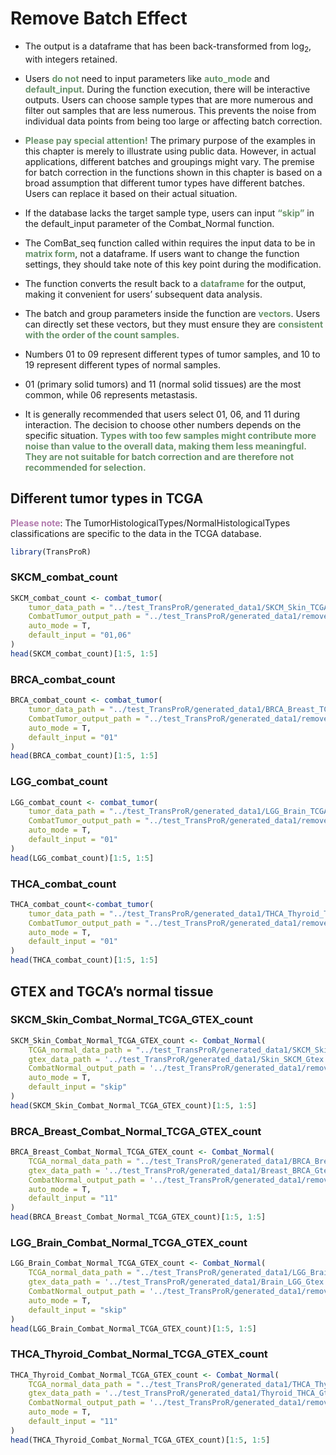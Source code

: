 # Remove Batch Effect

::: {.callout-note}

- The output is a dataframe that has been back-transformed from $\log_{2}$, with integers retained.

- Users <b style="color: #6a926b;">do not</b> need to input parameters like <b style="color: #6a926b;">auto_mode</b> and <b style="color: #6a926b;">default_input</b>. During the function execution, there will be interactive outputs. Users can choose sample types that are more numerous and filter out samples that are less numerous. This prevents the noise from individual data points from being too large or affecting batch correction.

- <b style="color: #6a926b;">Please pay special attention!</b> The primary purpose of the examples in this chapter is merely to illustrate using public data. However, in actual applications, different batches and groupings might vary. The premise for batch correction in the functions shown in this chapter is based on a broad assumption that different tumor types have different batches. Users can replace it based on their actual situation.

- If the database lacks the target sample type, users can input <b style="color: #6a926b;"> "skip"</b> in the default_input parameter of the Combat_Normal function.
:::



::: {.callout-tip}

- The ComBat_seq function called within requires the input data to be in <b style="color: #6a926b;">matrix form</b>, not a dataframe. If users want to change the function settings, they should take note of this key point during the modification.

- The function converts the result back to a <b style="color: #6a926b;">dataframe</b> for the output, making it convenient for users' subsequent data analysis.

- The batch and group parameters inside the function are <b style="color: #6a926b;">vectors</b>. Users can directly set these vectors, but they must ensure they are <b style="color: #6a926b;">consistent with the order of the count samples.</b>

- Numbers 01 to 09 represent different types of tumor samples, and 10 to 19 represent different types of normal samples.

- 01 (primary solid tumors) and 11 (normal solid tissues) are the most common, while 06 represents metastasis.

- It is generally recommended that users select 01, 06, and 11 during interaction. The decision to choose other numbers depends on the specific situation. <b style="color: #6a926b;">Types with too few samples might contribute more noise than value to the overall data, making them less meaningful. They are not suitable for batch correction and are therefore not recommended for selection.</b>
:::

## Different tumor types in TCGA
<b style="color: #b279ad;">Please note</b>: The TumorHistologicalTypes/NormalHistologicalTypes classifications are specific to the data in the TCGA database.

```r
library(TransProR)
```


### SKCM_combat_count
```r
SKCM_combat_count <- combat_tumor(
    tumor_data_path = "../test_TransProR/generated_data1/SKCM_Skin_TCGA_exp_tumor.rds", 
    CombatTumor_output_path = "../test_TransProR/generated_data1/removebatch_SKCM_Skin_TCGA_exp_tumor.rds",
    auto_mode = T,
    default_input = "01,06"
)
head(SKCM_combat_count)[1:5, 1:5]
```

### BRCA_combat_count
```r
BRCA_combat_count <- combat_tumor(
    tumor_data_path = "../test_TransProR/generated_data1/BRCA_Breast_TCGA_exp_tumor.rds", 
    CombatTumor_output_path = "../test_TransProR/generated_data1/removebatch_BRCA_Breast_TCGA_exp_tumor.rds",
    auto_mode = T,
    default_input = "01"
)
head(BRCA_combat_count)[1:5, 1:5]
```

### LGG_combat_count
```r
LGG_combat_count <- combat_tumor(
    tumor_data_path = "../test_TransProR/generated_data1/LGG_Brain_TCGA_exp_tumor.rds", 
    CombatTumor_output_path = "../test_TransProR/generated_data1/removebatch_LGG_Brain_TCGA_exp_tumor.rds",
    auto_mode = T,
    default_input = "01"
)
head(LGG_combat_count)[1:5, 1:5]
```

### THCA_combat_count
```r
THCA_combat_count<-combat_tumor(
    tumor_data_path = "../test_TransProR/generated_data1/THCA_Thyroid_TCGA_exp_tumor.rds", 
    CombatTumor_output_path = "../test_TransProR/generated_data1/removebatch_THCA_Thyroid_TCGA_exp_tumor.rds",
    auto_mode = T,
    default_input = "01"
)
head(THCA_combat_count)[1:5, 1:5]
```

## GTEX and TGCA's normal tissue
### SKCM_Skin_Combat_Normal_TCGA_GTEX_count
```r
SKCM_Skin_Combat_Normal_TCGA_GTEX_count <- Combat_Normal(
    TCGA_normal_data_path = "../test_TransProR/generated_data1/SKCM_Skin_TCGA_exp_normal.rds", 
    gtex_data_path = '../test_TransProR/generated_data1/Skin_SKCM_Gtex.rds', 
    CombatNormal_output_path = '../test_TransProR/generated_data1/removebatch_SKCM_Skin_Normal_TCGA_GTEX_count.rds',
    auto_mode = T,
    default_input = "skip"
)
head(SKCM_Skin_Combat_Normal_TCGA_GTEX_count)[1:5, 1:5]
```

### BRCA_Breast_Combat_Normal_TCGA_GTEX_count
```r
BRCA_Breast_Combat_Normal_TCGA_GTEX_count <- Combat_Normal(
    TCGA_normal_data_path = "../test_TransProR/generated_data1/BRCA_Breast_TCGA_exp_normal.rds", 
    gtex_data_path = '../test_TransProR/generated_data1/Breast_BRCA_Gtex.rds', 
    CombatNormal_output_path = '../test_TransProR/generated_data1/removebatch_BRCA_Breast_Normal_TCGA_GTEX_count.rds',
    auto_mode = T,
    default_input = "11"
)
head(BRCA_Breast_Combat_Normal_TCGA_GTEX_count)[1:5, 1:5]
```

### LGG_Brain_Combat_Normal_TCGA_GTEX_count 
```r
LGG_Brain_Combat_Normal_TCGA_GTEX_count <- Combat_Normal(
    TCGA_normal_data_path = "../test_TransProR/generated_data1/LGG_Brain_TCGA_exp_normal.rds", 
    gtex_data_path = '../test_TransProR/generated_data1/Brain_LGG_Gtex.rds', 
    CombatNormal_output_path = '../test_TransProR/generated_data1/removebatch_LGG_Brain_Normal_TCGA_GTEX_count.rds',
    auto_mode = T,
    default_input = "skip"
)
head(LGG_Brain_Combat_Normal_TCGA_GTEX_count)[1:5, 1:5]
```

### THCA_Thyroid_Combat_Normal_TCGA_GTEX_count
```r
THCA_Thyroid_Combat_Normal_TCGA_GTEX_count <- Combat_Normal(
    TCGA_normal_data_path = "../test_TransProR/generated_data1/THCA_Thyroid_TCGA_exp_normal.rds", 
    gtex_data_path = '../test_TransProR/generated_data1/Thyroid_THCA_Gtex.rds', 
    CombatNormal_output_path = '../test_TransProR/generated_data1/removebatch_THCA_Thyroid_Normal_TCGA_GTEX_count.rds',
    auto_mode = T,
    default_input = "11"
)
head(THCA_Thyroid_Combat_Normal_TCGA_GTEX_count)[1:5, 1:5]
```
